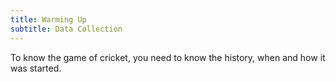 ```yaml
---
title: Warming Up
subtitle: Data Collection
---
```


To know the game of cricket, you need to know the history, when and how it was started.
